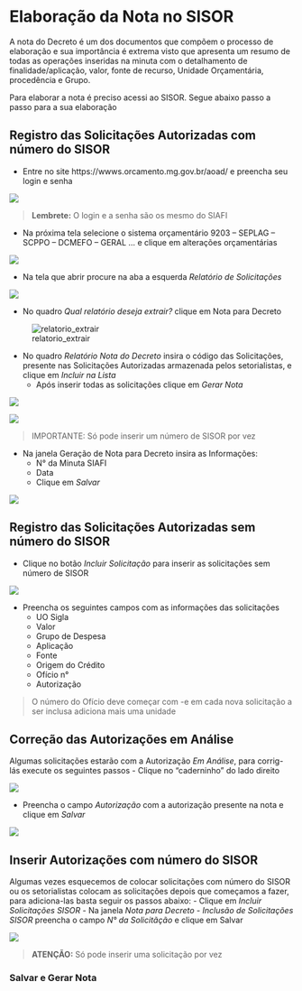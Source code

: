 # Elaboração da Nota no SISOR

A nota do Decreto é um dos documentos que compõem o processo de elaboração e sua importância é extrema visto que apresenta um resumo de todas as operações inseridas na minuta com o detalhamento de finalidade/aplicação, valor, fonte de recurso, Unidade Orçamentária, procedência e Grupo. 

Para elaborar a nota é preciso acessi ao SISOR. Segue abaixo passo a passo para a sua elaboração

## Registro das Solicitações Autorizadas com número do SISOR 
- Entre no site https://wwws.orcamento.mg.gov.br/aoad/ e preencha seu login e senha 

![](img/login_sisor.png)

>
**Lembrete:** O login e a senha são os mesmo do SIAFI

- Na próxima tela selecione o sistema orçamentário 9203 – SEPLAG – SCPPO – DCMEFO – GERAL ... e clique em alterações orçamentárias 


![](img/inicial_sisor.png)


- Na tela que abrir procure na aba a esquerda *Relatório de Solicitações*

![](img/aba_relatorio.JPG)

- No quadro *Qual relatório deseja extrair?* clique em Nota para Decreto

![relatorio_extrair](img/relatorio_extrair.JPG)


- No quadro *Relatório Nota do Decreto* insira o código das Solicitações, presente nas Solicitações Autorizadas armazenada pelos setorialistas, e clique em *Incluir na Lista*
	- Após inserir todas as solicitações clique em *Gerar Nota*



![](img/relatorio_nota_decreto.JPG)


![](img/gerar_nota.JPG)


> 
IMPORTANTE: Só pode inserir um número de SISOR por vez

- Na janela Geração de Nota para Decreto insira as Informações:
	- N° da Minuta SIAFI
	- Data
	- Clique em *Salvar*



![](img/geracao_nota.JPG)


## Registro das Solicitações Autorizadas sem número do SISOR 


- Clique no botão *Incluir Solicitação* para inserir as solicitações sem número de SISOR

![](img/sem_numero.JPG)


- Preencha os seguintes campos com as informações das solicitações 
	- UO Sigla
	- Valor
	- Grupo de Despesa
	- Aplicação
	- Fonte
	- Origem do Crédito
	- Ofício n°
	- Autorização 

>
O número do Ofício deve começar com -e em cada nova solicitação a ser inclusa adiciona mais uma unidade

## Correção das Autorizações em Análise
Algumas solicitações estarão com a Autorização *Em Análise*, para corrig-lás execute os seguintes passos 
- Clique no "caderninho" do lado direito 


![](img/em_analise.JPG)

- Preencha o campo *Autorização* com a autorização presente na nota e clique em *Salvar* 


![](img/atualiza_autorizacao.JPG)

## Inserir Autorizações com número do SISOR 
Algumas vezes esquecemos de colocar solicitações com número do SISOR ou os setorialistas colocam as solicitações depois que começamos a fazer, para adiciona-las basta seguir os passos abaixo: 
- Clique em *Incluir Solicitações SISOR*
- Na janela *Nota para Decreto - Inclusão de Solicitações SISOR* preencha o campo *N° da Solicitãção* e clique em Salvar


![](img/com_sisor.JPG)

>
**ATENÇÃO:** Só pode inserir uma solicitação por vez 


### Salvar e Gerar Nota